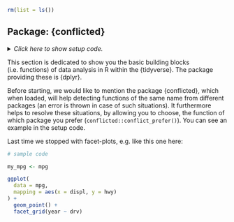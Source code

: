 ```r
rm(list = ls())
```


## Package: {conflicted}

<details><summary>*Click here to show setup code.*</summary>
```r
### Package: {conflicted}

```
```r
library(tidyverse)
library(conflicted)
conflict_prefer("filter", "dplyr")
```
</details>


This section is dedicated to show you the basic building blocks (i.e. functions) of data analysis in R within the {tidyverse}.
The package providing these is {dplyr}.

Before starting, we would like to mention the package {conflicted}, which when loaded, will help detecting functions of the same name from different packages (an error is thrown in case of such situations).
It furthermore helps to resolve these situations, by allowing you to choose, the function of which package you prefer (`conflicted::conflict_prefer()`).
You can see an example in the setup code.

Last time we stopped with facet-plots, e.g. like this one here:

```r
# sample code
```
```r
my_mpg <- mpg

ggplot(
  data = mpg,
  mapping = aes(x = displ, y = hwy)
) +
  geom_point() +
  facet_grid(year ~ drv)
```
